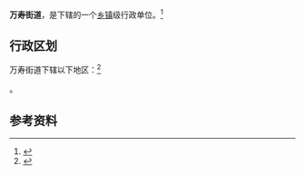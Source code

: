 {{中国乡级行政区|21/13/22/004/000}}

'''万寿街道'''，是{{PRC admin/fullname|21/13/22/004/000|3}}下辖的一个[[乡镇|乡镇]]级行政单位。<ref>{{PRC admin/ref sgc|{{PRC admin/parent|21/13/22/004/000}}}}</ref>

== 行政区划 ==

万寿街道下辖以下地区：<ref>{{PRC admin/ref sgc|21/13/22/004/000}}</ref>

{{PRC admin/children|21/13/22/004/000}}。

== 参考资料 ==

{{reflist}}

{{辽宁行政区划小作品}}
{{PRC admin/navcat|21/13/22/004/000}}